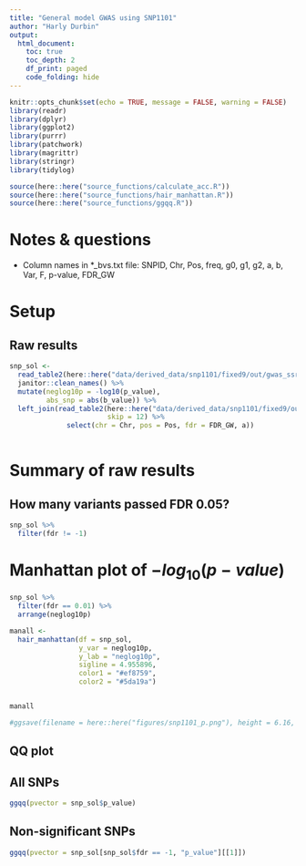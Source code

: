 ```yaml
---
title: "General model GWAS using SNP1101"
author: "Harly Durbin"
output:
  html_document:
    toc: true
    toc_depth: 2
    df_print: paged
    code_folding: hide
---
```


```r
knitr::opts_chunk$set(echo = TRUE, message = FALSE, warning = FALSE)
library(readr)
library(dplyr)
library(ggplot2)
library(purrr)
library(patchwork)
library(magrittr)
library(stringr)
library(tidylog)

source(here::here("source_functions/calculate_acc.R"))
source(here::here("source_functions/hair_manhattan.R"))
source(here::here("source_functions/ggqq.R"))
```

# Notes & questions

* Column names in *_bvs.txt file: SNPID, Chr, Pos, freq, g0, g1, g2, a, b, Var, F, p-value, FDR_GW

# Setup

## Raw results

```r
snp_sol <-
  read_table2(here::here("data/derived_data/snp1101/fixed9/out/gwas_ssr_fixed9_bvs_p.txt"))  %>%
  janitor::clean_names() %>%
  mutate(neglog10p = -log10(p_value),
         abs_snp = abs(b_value)) %>%
  left_join(read_table2(here::here("data/derived_data/snp1101/fixed9/out/gwas_ssr_fixed9_bvs.txt"),
                        skip = 12) %>%
              select(chr = Chr, pos = Pos, fdr = FDR_GW, a))
  
```

# Summary of raw results

## How many variants passed FDR 0.05?

```r
snp_sol %>% 
  filter(fdr != -1)
```

# Manhattan plot of $-log_{10}(p-value)$

```r
snp_sol %>% 
  filter(fdr == 0.01) %>% 
  arrange(neglog10p)
```

```r
manall <- 
  hair_manhattan(df = snp_sol,
                 y_var = neglog10p, 
                 y_lab = "neglog10p",
                 sigline = 4.955896,
                 color1 = "#ef8759",
                 color2 = "#5da19a")


manall

#ggsave(filename = here::here("figures/snp1101_p.png"), height = 6.16, width = 11)
```

## QQ plot

## All SNPs

```r
ggqq(pvector = snp_sol$p_value)
```

## Non-significant SNPs

```r
ggqq(pvector = snp_sol[snp_sol$fdr == -1, "p_value"][[1]])
```
